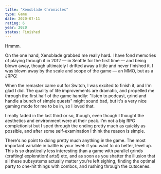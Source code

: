 ```yaml
---
title: "Xenoblade Chronicles"
type: Game
date: 2020-07-11
rating: 6
year: 2020
status: Finished
---
```


Hmmm.

On the one hand, Xenoblade grabbed me really hard.  I have fond memories of playing through it in 2012 — in Seattle for the first time — and being blown away, though ultimately I drifted away a little and never finished it.  I was blown away by the scale and scope of the game — an MMO, but as a JRPG!

When the remaster came out for Switch, I was excited to finish it, and I'm glad I did.  The quality of life improvements are dramatic, and propelled me through the first half of the game handily: "listen to podcast, grind and handle a bunch of simple quests" might sound bad, but it's a very nice gaming mode for me to be in, so I loved that.

I really faded in the last third or so, though, even though I thought the aesthetics and environment were at their peak. I'm not a big RPG completionist but I sped through the ending pretty much as quickly as possible, and after some self-examination I think the reason is simple.

There's no point to doing pretty much anything in the game.  The most important variable in battle is your level: if you want to do better, level up.  This is so drastically less interesting than a game with parallel grinds (crafting! exploration! arts!) etc, and as soon as you shatter the illusion that all these subsystems actually matter you're left sighing, finding the optimal party to one-hit things with combos, and rushing through the cutscenes.
